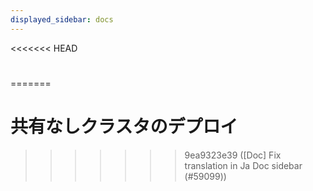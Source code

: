 ```yaml
---
displayed_sidebar: docs
---
```


<<<<<<< HEAD
# 
=======
# 共有なしクラスタのデプロイ
>>>>>>> 9ea9323e39 ([Doc] Fix translation in Ja Doc sidebar (#59099))


<DocCardList />